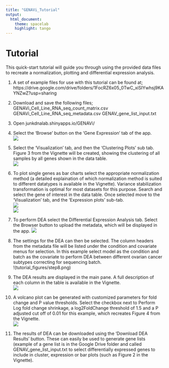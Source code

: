 ```yaml
---
title: "GENAVi_Tutorial"
output:
  html_document:
    theme: spacelab
    highlight: tango
---
```


# Tutorial 

This quick-start tutorial will guide you through using the provided data files to recreate a normalization, plotting and differential expression analysis.  

1.	A set of example files for use with this tutorial can be found at;
https://drive.google.com/drive/folders/1FocRZ6x05_0TwC_xiSIYwhsj9KAYNZwZ?usp=sharing

2.	Download and save the following files;
GENAVi_Cell_Line_RNA_seq_count_matrix.csv
GENAVi_Cell_Line_RNA_seq_metadata.csv
GENAV_gene_list_input.txt

3.	Open junkdnalab.shinyapps.io/GENAVi/

4.	Select the ‘Browse’ button on the ‘Gene Expression’ tab of the app.  
![](tutorial_figures/step4.png)  

5.	Select the ‘Visualization’ tab, and then the ‘Clustering Plots’ sub tab. Figure 3 from the Vignette will be created, showing the clustering of all samples by all genes shown in the data table.  
![](tutorial_figures/step5.png)  

6.	To plot single genes as bar charts select the appropriate normalization method (a detailed explaination of which normalization method is suited to different datatypes is available in the Vignette). Variance stabilization transformation is optimal for most datasets for this purpose. Search and select the gene of interest in the data table. Once selected move to the ‘Visualization’ tab, and the ‘Expression plots’ sub-tab.  
![](tutorial_figures/step6a.png)  
![](tutorial_figures/step6b.png)  

7.	To perform DEA select the Differential Expression Analysis tab. Select the Browser button to upload the metadata, which will be displayed in the app. 
![](tutorial_figures/step7.png)  

8.	The settings for the DEA can then be selected. The column headers from the metadata file will be listed under the condition and covariate menus for selection. In this example select model as the condition and batch as the covariate to perform DEA between different ovarian cancer subtypes correcting for sequencing batch.  
!(tutorial_figures/step8.png)  

9.	The DEA results are displayed in the main pane. A full description of each column in the table is available in the Vignette.  
![](tutorial_figures/step9.png)  

10.	A volcano plot can be generated with customized parameters for fold change and P value thresholds. Select the checkbox next to Perform Log fold change shrinkage, a log2FoldChange threshold of 1.5 and a P adjusted cut off of 0.01 for this example, which recreates Figure 4 from the Vignette.  
![](tutorial_figures/step10.png)  

11.	The results of DEA can be downloaded using the ‘Download DEA Results’ button. These can easily be used to generate gene lists (example of a gene list is in the Google Drive folder and called GENAV_gene_list_input.txt to select differentially expressed genes to include in cluster, expression or bar plots (such as Figure 2 in the Vignette). 
